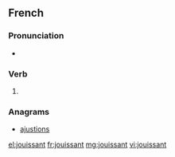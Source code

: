 ==French==

===Pronunciation===
* {{IPA|/ʒwi.sɑ̃/|lang=fr}}

===Verb===
{{head|fr|present participle}}

# {{present participle of|jouir|lang=fr|nocat=1}}

===Anagrams===
* [[ajustions#French|ajustions]]

[[el:jouissant]]
[[fr:jouissant]]
[[mg:jouissant]]
[[vi:jouissant]]